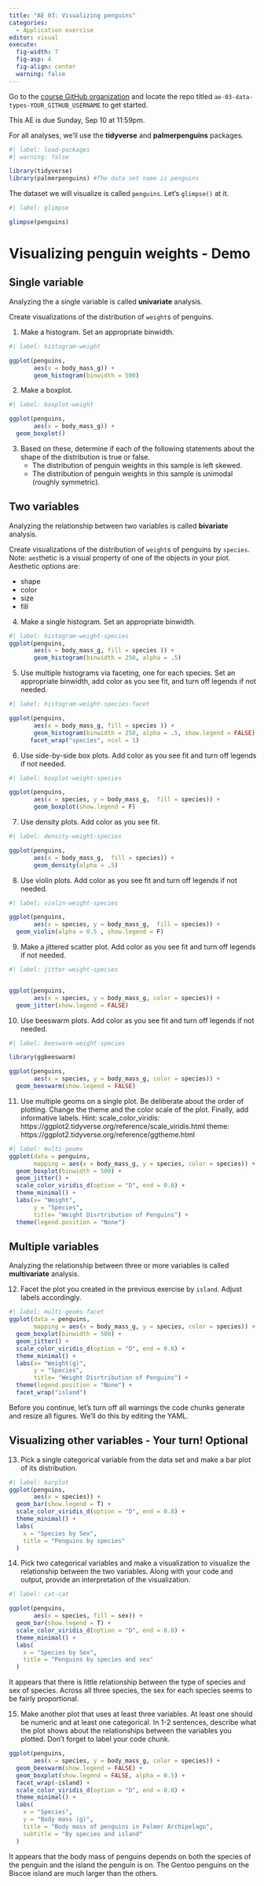 ```yaml
---
title: "AE 03: Visualizing penguins"
categories: 
  - Application exercise
editor: visual
execute:
  fig-width: 7
  fig-asp: 4
  fig-align: center
  warning: false
---
```


::: callout-important
Go to the [course GitHub organization](https://github.com/sta199-f22-2) and locate the repo titled `ae-03-data-types-YOUR_GITHUB_USERNAME` to get started.

This AE is due Sunday, Sep 10 at 11:59pm.
:::

For all analyses, we'll use the **tidyverse** and **palmerpenguins** packages.

```r
#| label: load-packages
#| warning: false

library(tidyverse)
library(palmerpenguins) #The data set name is penguins
```

The dataset we will visualize is called `penguins`. Let's `glimpse()` at it.

```r
#| label: glimpse

glimpse(penguins)
```

# Visualizing penguin weights - Demo

## Single variable

::: callout-note
Analyzing the a single variable is called **univariate** analysis.
:::

Create visualizations of the distribution of `weight`s of penguins.

1.  Make a histogram. Set an appropriate binwidth.

```r
#| label: histogram-weight

ggplot(penguins, 
       aes(x = body_mass_g)) +
       geom_histogram(binwidth = 500)

```

2.  Make a boxplot.

```r
#| label: boxplot-weight

ggplot(penguins, 
       aes(x = body_mass_g)) + 
  geom_boxplot()
```

3.  Based on these, determine if each of the following statements about the shape of the distribution is true or false.
    -   The distribution of penguin weights in this sample is left skewed.
    -   The distribution of penguin weights in this sample is unimodal (roughly symmetric).

## Two variables

::: callout-note
Analyzing the relationship between two variables is called **bivariate** analysis.
:::

Create visualizations of the distribution of `weight`s of penguins by `species`. Note: `aes`thetic is a visual property of one of the objects in your plot. Aesthetic options are:

-   shape
-   color
-   size
-   fill

4.  Make a single histogram. Set an appropriate binwidth.

```r
#| label: histogram-weight-species
ggplot(penguins, 
       aes(x = body_mass_g, fill = species )) +
       geom_histogram(binwidth = 250, alpha = .5)

```

5.  Use multiple histograms via faceting, one for each species. Set an appropriate binwidth, add color as you see fit, and turn off legends if not needed.

```r
#| label: histogram-weight-species-facet

ggplot(penguins, 
       aes(x = body_mass_g, fill = species )) +
       geom_histogram(binwidth = 250, alpha = .5, show.legend = FALSE) + 
      facet_wrap("species", ncol = 1)
```

6.  Use side-by-side box plots. Add color as you see fit and turn off legends if not needed.

```r
#| label: boxplot-weight-species

ggplot(penguins, 
       aes(x = species, y = body_mass_g,  fill = species)) + 
       geom_boxplot(show.legend = F)
```

7.  Use density plots. Add color as you see fit.

```r
#| label: density-weight-species

ggplot(penguins, 
       aes(x = body_mass_g,  fill = species)) +
       geom_density(alpha = .5)
```

8.  Use violin plots. Add color as you see fit and turn off legends if not needed.

```r
#| label: violin-weight-species

ggplot(penguins, 
       aes(x = species, y = body_mass_g,  fill = species)) + 
  geom_violin(alpha = 0.5 , show.legend = F)
```

9.  Make a jittered scatter plot. Add color as you see fit and turn off legends if not needed.

```r
#| label: jitter-weight-species


ggplot(penguins, 
       aes(x = species, y = body_mass_g, color = species)) +
  geom_jitter(show.legend = FALSE)
```

10. Use beeswarm plots. Add color as you see fit and turn off legends if not needed.

```r
#| label: beeswarm-weight-species

library(ggbeeswarm)

ggplot(penguins, 
       aes(x = species, y = body_mass_g, color = species)) +
  geom_beeswarm(show.legend = FALSE)

```

11. Use multiple geoms on a single plot. Be deliberate about the order of plotting. Change the theme and the color scale of the plot. Finally, add informative labels. Hint: scale_color_viridis: https://ggplot2.tidyverse.org/reference/scale_viridis.html theme: https://ggplot2.tidyverse.org/reference/ggtheme.html

```r
#| label: multi-geoms
ggplot(data = penguins, 
       mapping = aes(x = body_mass_g, y = species, color = species)) +
  geom_boxplot(binwidth = 500) +
  geom_jitter() +
  scale_color_viridis_d(option = "D", end = 0.8) +
  theme_minimal() +
  labs(x= "Weight",
       y = "Species", 
       title= "Weight Disrtribution of Penguins") +
  theme(legend.position = "None")

```

## Multiple variables

::: callout-note
Analyzing the relationship between three or more variables is called **multivariate** analysis.
:::

12. Facet the plot you created in the previous exercise by `island`. Adjust labels accordingly.

```r
#| label: multi-geoms-facet
ggplot(data = penguins, 
       mapping = aes(x = body_mass_g, y = species, color = species)) +
  geom_boxplot(binwidth = 500) +
  geom_jitter() +
  scale_color_viridis_d(option = "D", end = 0.8) +
  theme_minimal() +
  labs(x= "Weight(g)",
       y = "Species", 
       title= "Weight Disrtribution of Penguins") +
  theme(legend.position = "None") +
  facet_wrap("island")
```

Before you continue, let's turn off all warnings the code chunks generate and resize all figures. We'll do this by editing the YAML.

## Visualizing other variables - Your turn! Optional

13. Pick a single categorical variable from the data set and make a bar plot of its distribution.

```r
#| label: barplot
ggplot(penguins, 
       aes(x = species)) +
  geom_bar(show.legend = T) +
  scale_color_viridis_d(option = "D", end = 0.8) +
  theme_minimal() +
  labs(
    x = "Species by Sex",
    title = "Penguins by species"
  )

```

14. Pick two categorical variables and make a visualization to visualize the relationship between the two variables. Along with your code and output, provide an interpretation of the visualization.

```r
#| label: cat-cat

ggplot(penguins, 
       aes(x = species, fill = sex)) +
  geom_bar(show.legend = T) +
  scale_color_viridis_d(option = "D", end = 0.8) +
  theme_minimal() +
  labs(
    x = "Species by Sex",
    title = "Penguins by species and sex"
  )
```

It appears that there is little relationship between the type of species and sex of species. Across all three species, the sex for each species seems to be fairly proportional.

15. Make another plot that uses at least three variables. At least one should be numeric and at least one categorical. In 1-2 sentences, describe what the plot shows about the relationships between the variables you plotted. Don't forget to label your code chunk.

```r
ggplot(penguins, 
       aes(x = species, y = body_mass_g, color = species)) +
  geom_beeswarm(show.legend = FALSE) +
  geom_boxplot(show.legend = FALSE, alpha = 0.5) +
  facet_wrap(~island) +
  scale_color_viridis_d(option = "D", end = 0.8) +
  theme_minimal() +
  labs(
    x = "Species",
    y = "Body mass (g)",
    title = "Body mass of penguins in Palmer Archipelago",
    subtitle = "By species and island"
  )
```

It appears that the body mass of penguins depends on both the species of the penguin and the island the penguin is on. The Gentoo penguins on the Biscoe island are much larger than the others.



